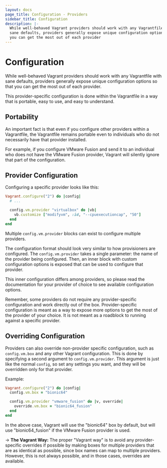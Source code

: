 ```yaml
---
layout: docs
page_title: Configuration - Providers
sidebar_title: Configuration
description: |-
  While well-behaved Vagrant providers should work with any Vagrantfile with
  sane defaults, providers generally expose unique configuration options so that
  you can get the most out of each provider
---
```


# Configuration

While well-behaved Vagrant providers should work with any Vagrantfile with sane
defaults, providers generally expose unique configuration
options so that you can get the most out of each provider.

This provider-specific configuration is done within the Vagrantfile
in a way that is portable, easy to use, and easy to understand.

## Portability

An important fact is that even if you configure other providers within
a Vagrantfile, the Vagrantfile remains portable even to individuals who
do not necessarily have that provider installed.

For example, if you configure VMware Fusion and send it to an individual
who does not have the VMware Fusion provider, Vagrant will silently ignore
that part of the configuration.

## Provider Configuration

Configuring a specific provider looks like this:

```ruby
Vagrant.configure("2") do |config|
  # ...

  config.vm.provider "virtualbox" do |vb|
    vb.customize ["modifyvm", :id, "--cpuexecutioncap", "50"]
  end
end
```

Multiple `config.vm.provider` blocks can exist to configure multiple
providers.

The configuration format should look very similar to how provisioners
are configured. The `config.vm.provider` takes a single parameter: the
name of the provider being configured. Then, an inner block with custom
configuration options is exposed that can be used to configure that
provider.

This inner configuration differs among providers, so please read the
documentation for your provider of choice to see available configuration
options.

Remember, some providers do not require any provider-specific configuration
and work directly out of the box. Provider-specific configuration is meant
as a way to expose more options to get the most of the provider of your
choice. It is not meant as a roadblock to running against a specific provider.

## Overriding Configuration

Providers can also override non-provider specific configuration, such
as `config.vm.box` and any other Vagrant configuration. This is done by
specifying a second argument to `config.vm.provider`. This argument is
just like the normal `config`, so set any settings you want, and they will
be overridden only for that provider.

Example:

```ruby
Vagrant.configure("2") do |config|
  config.vm.box = "bionic64"

  config.vm.provider "vmware_fusion" do |v, override|
    override.vm.box = "bionic64_fusion"
  end
end
```

In the above case, Vagrant will use the "bionic64" box by default, but
will use "bionic64_fusion" if the VMware Fusion provider is used.

-> **The Vagrant Way:** The proper "Vagrant way" is to
avoid any provider-specific overrides if possible by making boxes
for multiple providers that are as identical as possible, since box
names can map to multiple providers. However, this is not always possible,
and in those cases, overrides are available.
